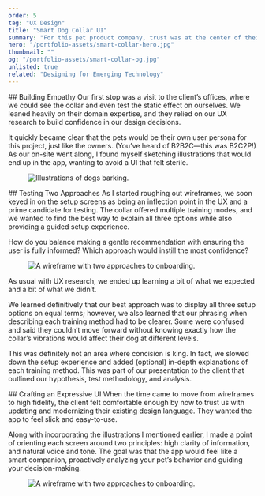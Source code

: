 ```yaml
---
order: 5
tag: "UX Design"
title: "Smart Dog Collar UI"
summary: "For this pet product company, trust was at the center of their brand experience. When they introduced a new corrective collar that could be controlled via an app, my team helped assure them that our proposed designs would live up to their standard through transparent testing and iteration."
hero: "/portfolio-assets/smart-collar-hero.jpg"
thumbnail: ""
og: "/portfolio-assets/smart-collar-og.jpg"
unlisted: true
related: "Designing for Emerging Technology"
---
```


<div className="flex flex-col space-y-0 lg:space-y-12 xl:space-y-16 items-center max-w-none py-12 2xl:py-0">

<ProblemStatement
    label
    headline="Dogs bark. And when they bark for hours at a time while you’re away from home, you need to know."
    content="The product was straightforward—a corrective collar that delivers a tone or small static vibration in response to extended barking—but the UX for the app that controlled it was clouded by questions. I took on the task of creating a UI that was informative and trustworthy, while working with our researcher to ensure that the experience was sensitive to the varied needs of pet parents, as well as pets themselves.
"
/>

<div className="max-w-2xl">
## Building Empathy
Our first stop was a visit to the client’s offices, where we could see the collar and even test the static effect on ourselves. We leaned heavily on their domain expertise, and they relied on our UX research to build confidence in our design decisions.

It quickly became clear that the pets would be their own user persona for this project, just like the owners. (You’ve heard of B2B2C—this was B2C2P!)
As our on-site went along, I found myself sketching illustrations that would end up in the app, wanting to avoid a UI that felt sterile.
</div>

<div className="text-center">
<figure className="my-0! mx-auto max-w-[1000px]">
<Image src="/portfolio-assets/smart-collar-1.jpg" alt="Illustrations of dogs barking." width={800} height={600} quality="100" />
</figure>
</div>

<div className="max-w-2xl">
## Testing Two Approaches
As I started roughing out wireframes, we soon keyed in on the setup screens as being an inflection point in the UX and a prime candidate for testing.
The collar offered multiple training modes, and we wanted to find the best way to explain all three options while also providing a guided setup experience.

How do you balance making a gentle recommendation with ensuring the user is fully informed? Which approach would instill the most confidence?
</div>

<div className="text-center">
<figure className="my-0! mx-auto max-w-[1000px]">
<Image src="/portfolio-assets/smart-collar-2.jpg" alt="A wireframe with two approaches to onboarding." width={800} height={600} quality="100" />
</figure>
</div>


<Callout headline="Applying Our Learnings">
As usual with UX research, we ended up learning a bit of what we expected and a bit of what we didn’t.

We learned definitively that our best approach was to display all three setup options on equal terms; however, we also learned that our phrasing when describing each training method had to be clearer. Some were confused and said they couldn’t move forward without knowing exactly how the collar’s vibrations would affect their dog at different levels.

This was definitely not an area where concision is king. In fact, we slowed down the setup experience and added (optional) in-depth explanations of each training method. This was part of our presentation to the client that outlined our hypothesis, test methodology, and analysis.
</Callout>


<div className="max-w-2xl">
## Crafting an Expressive UI
When the time came to move from wireframes to high fidelity, the client felt comfortable enough by now to trust us with updating and modernizing their existing design language. They wanted the app to feel slick and easy-to-use.

Along with incorporating the illustrations I mentioned earlier, I made a point of orienting each screen around two principles: high clarity of information, and natural voice and tone. The goal was that the app would feel like a smart companion, proactively analyzing your pet’s behavior and guiding your decision-making.
</div>


<div className="text-center">
<figure className="my-0! mx-auto max-w-[1000px]">
<Image src="/portfolio-assets/smart-collar-3.jpg" alt="A wireframe with two approaches to onboarding." width={1000} height={750} quality="100" />
</figure>
</div>

</div>
